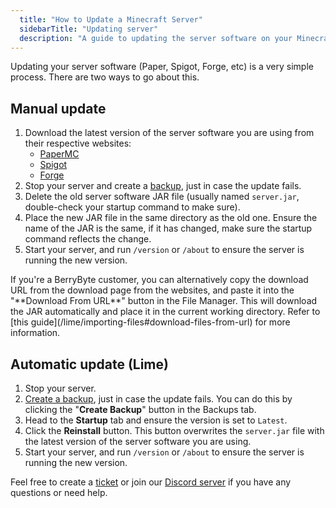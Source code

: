 ```yaml
---
  title: "How to Update a Minecraft Server"
  sidebarTitle: "Updating server"
  description: "A guide to updating the server software on your Minecraft server (Paper, Spigot, Forge, etc)."
---
```


Updating your server software (Paper, Spigot, Forge, etc) is a very simple process. There are two ways to go about this.

## Manual update

1. Download the latest version of the server software you are using from their
   respective websites:
   - [PaperMC](https://papermc.io/downloads)
   - [Spigot](https://spigotmc.org/wiki/buildtools)
   - [Forge](https://files.minecraftforge.net/)
2. Stop your server and create a [backup](../../lime/backups), just in case the update fails.
3. Delete the old server software JAR file (usually named `server.jar`,
   double-check your startup command to make sure).
4. Place the new JAR file in the same directory as the old one. Ensure the name
   of the JAR is the same, if it has changed, make sure the startup command
   reflects the change.
5. Start your server, and run `/version` or `/about` to ensure the server is
   running the new version.

<Warning>
  If you're a BerryByte customer, you can alternatively copy the download URL
  from the download page from the websites, and paste it into the "**Download
  From URL**" button in the File Manager. This will download the JAR
  automatically and place it in the current working directory. Refer to [this
  guide](/lime/importing-files#download-files-from-url) for more information.
</Warning>

## Automatic update (Lime)

1. Stop your server.
2. [Create a backup](../../lime/backups), just in case the update fails. You can do this by clicking
   the "**Create Backup**" button in the Backups tab.
3. Head to the **Startup** tab and ensure the version is set to `Latest`.
4. Click the **Reinstall** button. This button overwrites the `server.jar` file
   with the latest version of the server software you are using.
5. Start your server, and run `/version` or `/about` to ensure the server is
   running the new version.

Feel free to create a [ticket](https://berrybyte.net/ticket) or join our
[Discord server](https://berrybyte.net/discord) if you have any questions or
need help.
